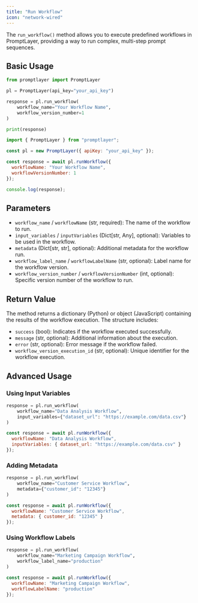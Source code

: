 ```yaml
---
title: "Run Workflow"
icon: "network-wired"
---
```


The `run_workflow()` method allows you to execute predefined workflows in PromptLayer, providing a way to run complex, multi-step prompt sequences.

## Basic Usage

<CodeGroup>

```python Python
from promptlayer import PromptLayer

pl = PromptLayer(api_key="your_api_key")

response = pl.run_workflow(
    workflow_name="Your Workflow Name",
    workflow_version_number=1
)

print(response)
```

```js JavaScript
import { PromptLayer } from "promptlayer";

const pl = new PromptLayer({ apiKey: "your_api_key" });

const response = await pl.runWorkflow({
  workflowName: "Your Workflow Name",
  workflowVersionNumber: 1
});

console.log(response);
```

</CodeGroup>

## Parameters

- `workflow_name` / `workflowName` (str, required): The name of the workflow to run.
- `input_variables` / `inputVariables` (Dict[str, Any], optional): Variables to be used in the workflow.
- `metadata` (Dict[str, str], optional): Additional metadata for the workflow run.
- `workflow_label_name` / `workflowLabelName` (str, optional): Label name for the workflow version.
- `workflow_version_number` / `workflowVersionNumber` (int, optional): Specific version number of the workflow to run.

## Return Value

The method returns a dictionary (Python) or object (JavaScript) containing the results of the workflow execution. The structure includes:

- `success` (bool): Indicates if the workflow executed successfully.
- `message` (str, optional): Additional information about the execution.
- `error` (str, optional): Error message if the workflow failed.
- `workflow_version_execution_id` (str, optional): Unique identifier for the workflow execution.

## Advanced Usage

### Using Input Variables

<CodeGroup>

```python Python
response = pl.run_workflow(
    workflow_name="Data Analysis Workflow",
    input_variables={"dataset_url": "https://example.com/data.csv"}
)
```

```js JavaScript
const response = await pl.runWorkflow({
  workflowName: "Data Analysis Workflow",
  inputVariables: { dataset_url: "https://example.com/data.csv" }
});
```

</CodeGroup>

### Adding Metadata

<CodeGroup>

```python Python
response = pl.run_workflow(
    workflow_name="Customer Service Workflow",
    metadata={"customer_id": "12345"}
)
```

```js JavaScript
const response = await pl.runWorkflow({
  workflowName: "Customer Service Workflow",
  metadata: { customer_id: "12345" }
});
```

</CodeGroup>

### Using Workflow Labels

<CodeGroup>

```python Python
response = pl.run_workflow(
    workflow_name="Marketing Campaign Workflow",
    workflow_label_name="production"
)
```

```js JavaScript
const response = await pl.runWorkflow({
  workflowName: "Marketing Campaign Workflow",
  workflowLabelName: "production"
});
```

</CodeGroup>
